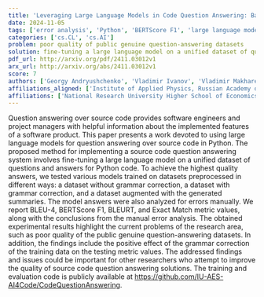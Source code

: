 ```yaml
---
title: 'Leveraging Large Language Models in Code Question Answering: Baselines and Issues'
date: 2024-11-05
tags: ['error analysis', 'Python', 'BERTScore F1', 'large language models', 'question answering', 'BLEU-4', 'dataset preprocessing', 'Exact Match', 'source code', 'grammar correction', 'BLEURT']
categories: ['cs.CL', 'cs.AI']
problem: poor quality of public genuine question-answering datasets
solution: fine-tuning a large language model on a unified dataset of questions and answers for Python code
pdf_url: http://arxiv.org/pdf/2411.03012v1
arx_url: http://arxiv.org/abs/2411.03012v1
score: 7
authors: ['Georgy Andryushchenko', 'Vladimir Ivanov', 'Vladimir Makharev', 'Elizaveta Tukhtina', 'Aidar Valeev']
affiliations_aligned: ['Institute of Applied Physics, Russian Academy of Sciences', 'Moscow Institute of Physics and Technology', 'Kazan Federal University', 'National Research University Higher School of Economics', 'Kazan Federal University']
affiliations: ['National Research University Higher School of Economics', 'Institute of Applied Physics, Russian Academy of Sciences', 'Moscow Institute of Physics and Technology', 'Kazan Federal University']
---
```



Question answering over source code provides software engineers and project managers with helpful information about the implemented features of a software product. This paper presents a work devoted to using large language models for question answering over source code in Python. The proposed method for implementing a source code question answering system involves fine-tuning a large language model on a unified dataset of questions and answers for Python code. To achieve the highest quality answers, we tested various models trained on datasets preprocessed in different ways: a dataset without grammar correction, a dataset with grammar correction, and a dataset augmented with the generated summaries. The model answers were also analyzed for errors manually. We report BLEU-4, BERTScore F1, BLEURT, and Exact Match metric values, along with the conclusions from the manual error analysis. The obtained experimental results highlight the current problems of the research area, such as poor quality of the public genuine question-answering datasets. In addition, the findings include the positive effect of the grammar correction of the training data on the testing metric values. The addressed findings and issues could be important for other researchers who attempt to improve the quality of source code question answering solutions. The training and evaluation code is publicly available at https://github.com/IU-AES-AI4Code/CodeQuestionAnswering.